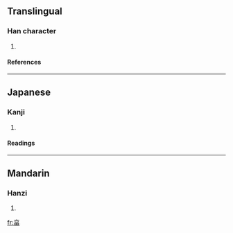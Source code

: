 ==Translingual==
===Han character===
{{Han char|rn=102|rad=田|as=05|sn=10|four=|canj=卜口田 (YRW)}}
# {{defn|Han|sort=田05}}
====References====
{{Han ref|kx=0761.030|dkj=21806|dj=1170.260|hdz=42538.020|uh=7557|ud=30039}}

----
==Japanese==
===Kanji===
{{ja-kanji|grade=|rs=田05}}
# {{defn|Japanese}} 
====Readings====
{{ja-readings|on=[[とう]] (tō), [[ふく]] (fuku), [[ぶく]] (buku)|kun=[[みちる]] (michiru)|nanori=}}

----
==Mandarin==
===Hanzi===
{{cmn-hanzi|pin=[[dá]] (da2)|wg=ta<sup>2</sup>}}
# {{defn|Mandarin}}

[[fr:畗]]
